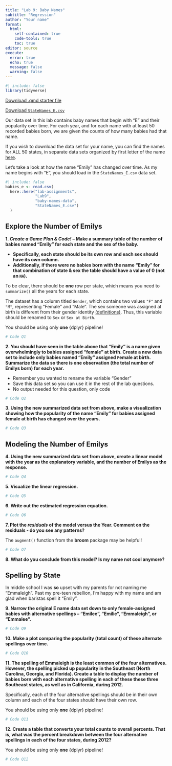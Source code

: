 ```yaml
---
title: "Lab 9: Baby Names"
subtitle: "Regression"
author: "Your name"
format: 
  html:
    self-contained: true
    code-tools: true
    toc: true
editor: source
execute: 
  error: true
  echo: true
  message: false
  warning: false
---
```


```r
#| include: false
library(tidyverse)
```

[Download .qmd starter file](Lab9-babynames.qmd)

[Download `StateNames_E.csv`](baby-names-data/StateNames_E.csv)

Our data set in this lab contains baby names that begin with "E" and their popularity over time. For each year, and for each name with at least 50 recorded babies born, we are given the counts of how many babies had that name.

::: callout-note
If you wish to download the data set for your name, you can find the names for ALL 50 states, in separate data sets organized by first letter of the name [here](https://github.com/earobinson95/stat331-calpoly/tree/master/lab-assignments/lab9/baby-names-data).
:::

Let's take a look at how the name "Emily" has changed over time. As my name begins with "E", you should load in the `StateNames_E.csv` data set.

```r
#| include: false
babies_e <- read.csv(
  here::here("lab-assignments",
             "Lab9",
             "baby-names-data",
             "StateNames_E.csv")
  )
```

## Explore the Number of Emilys

**1. _Create a Game Plan & Code!_ -- Make a summary table of the number of babies named "Emily" for each state and the sex of the baby.**

  + **Specifically, each state should be its own row and each sex should have its own column.**
  + **Additionally, if there were no babies born with the name "Emily" for that combination of state & sex the table should have a value of 0 (not an `NA`).** 
  
::: callout-warning 
To be clear, there should be **one** row per state, which means you need to `summarize()` all the years for each state.
:::

::: callout-caution
The dataset has a column titled `Gender`, which contains two values `"F"` and `"M"`, representing "Female" and "Male". The sex someone was assigned at birth is different from their gender identity [(definitions)](https://www.plannedparenthood.org/learn/gender-identity/sex-gender-identity). Thus, this variable should be renamed to `Sex` or `Sex at Birth`.

You should be using only **one** {dplyr} pipeline!
:::

<!-- Insert your game plan sketch with markdown code here -->

```r
# Code Q1
```

**2. You should have seen in the table above that "Emily" is a name given overwhelmingly to babies assigned "female" at birth. Create a new data set to include only babies named "Emily" assigned `F`emale at birth. Summarize the data so there is one observation (the total number of Emilys born) for each year.**

::: callout-note
+ Remember you wanted to rename the variable "Gender"
+ Save this data set so you can use it in the rest of the lab questions.
+ No output needed for this question, only code
:::

```r
# Code Q2
```

**3. Using the new summarized data set from above, make a visualization showing how the popularity of the name "Emily" for babies assigned female at birth has changed over the years.**

```r
# Code Q3
```

## Modeling the Number of Emilys

**4. Using the new summarized data set from above, create a linear model with the year as the explanatory variable, and the number of Emilys as the response.**

```r
# Code Q4
```

**5. Visualize the linear regression.**

```r
# Code Q5
```

**6. Write out the estimated regression equation.**

```r
# Code Q6
```

<!-- Equation for Q6 -->

**7. Plot the _residuals_ of the model versus the Year. Comment on the residuals - do you see any patterns?**

::: callout-tip
The `augment()` function from the **broom** package may be helpful!
:::

```r
# Code Q7
```

**8. What do you conclude from this model? Is my name not cool anymore?**

<!-- Q8 answer -->

## Spelling by State

In middle school I was **so** upset with my parents for not naming me "Emmaleigh". Past my pre-teen rebellion, I'm happy with my name and am glad when baristas spell it "Emily".

**9. Narrow the original E name data set down to only female-assigned babies with alternative spellings -- "Emilee", "Emilie", "Emmaleigh", or "Emmalee".**

```r
# Code Q9
```

**10. Make a plot comparing the popularity (total count) of these alternate spellings over time.**

```r
# Code Q10
```

**11. The spelling of Emmaleigh is the least common of the four alternatives. However, the spelling picked up popularity in the Southeast (North Carolina, Georgia, and Florida). Create a table to display the number of babies born with each alternative spelling in each of these these three Southeast states, as well as in California, during 2012.**

::: callout-warning
Specifically, each of the four alternative spellings should be in their own column and each of the four states should have their own row.
:::

::: callout-caution
You should be using only **one** {dplyr} pipeline!
:::

```r
# Code Q11
```


**12. Create a table that converts your total counts to overall percents. That is, what was the percent breakdown between the four alternative spellings in each of the four states, during 2012?**

::: callout-caution
You should be using only **one** {dplyr} pipeline!
:::

```r
# Code Q12
```